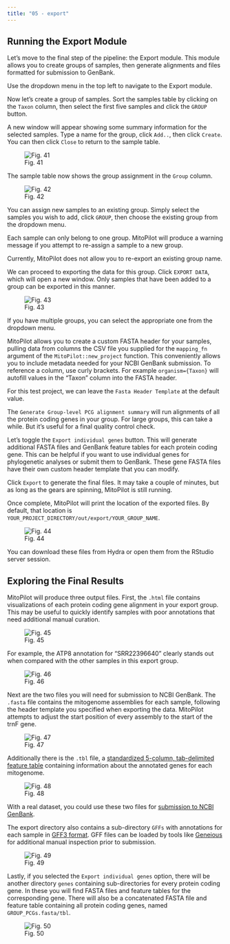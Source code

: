 ```yaml
---
title: "05 - export"
---
```


## Running the Export Module

Let's move to the final step of the pipeline: the Export module. This module allows you to create groups of samples, then generate alignments and files formatted for submission to GenBank.

Use the dropdown menu in the top left to navigate to the Export module.

Now let's create a group of samples. Sort the samples table by clicking on the `Taxon` column, then select the first five samples and click the `GROUP` button.

A new window will appear showing some summary information for the selected samples. Type a name for the group, click `Add..`, then click `Create`. You can then click `Close` to return to the sample table.

![Fig. 41](/images/41.png)

The sample table now shows the group assignment in the `Group` column.

![Fig. 42](/images/42.png)

::: {.callout-note}
You can assign new samples to an existing group. Simply select the samples you wish to add, click `GROUP`, then choose the existing group from the dropdown menu.
:::

::: {.callout-note}
Each sample can only belong to one group. MitoPilot will produce a warning message if you attempt to re-assign a sample to a new group.
:::

::: {.callout-note}
Currently, MitoPilot does not allow you to re-export an existing group name.
:::

We can proceed to exporting the data for this group. Click `EXPORT DATA`, which will open a new window. Only samples that have been added to a group can be exported in this manner.

![Fig. 43](/images/43.png)

If you have multiple groups, you can select the appropriate one from the dropdown menu.

MitoPilot allows you to create a custom FASTA header for your samples, pulling data from  columns the CSV file you supplied for the `mapping_fn` argument of the `MitoPilot::new_project` function. This conveniently allows you to include metadata needed for your NCBI GenBank submission. To reference a column, use curly brackets. For example `organism={Taxon}` will autofill values in the "Taxon" column into the FASTA header.

For this test project, we can leave the `Fasta Header Template` at the default value.

The `Generate Group-level PCG alignment summary` will run alignments of all the protein coding genes in your group. For large groups, this can take a while. But it's useful for a final quality control check.

Let's toggle the `Export individual genes` button. This will generate additional FASTA files and GenBank feature tables for each protein coding gene. This can be helpful if you want to use individual genes for phylogenetic analyses or submit them to GenBank. These gene FASTA files have their own custom header template that you can modify.

Click `Export` to generate the final files. It may take a couple of minutes, but as long as the gears are spinning, MitoPilot is still running. 

Once complete, MitoPilot will print the location of the exported files. By default, that location is `YOUR_PROJECT_DIRECTORY/out/export/YOUR_GROUP_NAME`. 

![Fig. 44](/images/44.png)

You can download these files from Hydra or open them from the RStudio server session.

## Exploring the Final Results

MitoPilot will produce three output files. First, the `.html` file contains visualizations of each protein coding gene alignment in your export group. This may be useful to quickly identify samples with poor annotations that need additional manual curation.

![Fig. 45](/images/45.png)

For example, the ATP8 annotation for "SRR22396640" clearly stands out when compared with the other samples in this export group.

![Fig. 46](/images/46.png)

Next are the two files you will need for submission to NCBI GenBank. The `.fasta` file contains the mitogenome assemblies for each sample, following the header template you specified when exporting the data. MitoPilot attempts to adjust the start position of every assembly to the start of the trnF gene.

![Fig. 47](/images/47.png)

Additionally there is the `.tbl` file, a [standardized 5-column, tab-delimited feature table](https://www.ncbi.nlm.nih.gov/genbank/feature_table/) containing information about the annotated genes for each mitogenome.

![Fig. 48](/images/48.png)

With a real dataset, you could use these two files for [submission to NCBI GenBank](https://www.ncbi.nlm.nih.gov/genbank/organelle_submit/).

The export directory also contains a sub-directory `GFFs` with annotations for each sample in [GFF3 format](https://gmod.org/wiki/GFF3). GFF files can be loaded by tools like [Geneious](https://www.geneious.com/) for additional manual inspection prior to submission.

![Fig. 49](/images/49.png)

Lastly, if you selected the `Export individual genes` option, there will be another directory `genes` containing sub-directories for every protein coding gene. In these you will find FASTA files and feature tables for the corresponding gene. There will also be a concatenated FASTA file and feature table containing all protein coding genes, named `GROUP_PCGs.fasta/tbl`.  

![Fig. 50](/images/50.png)
